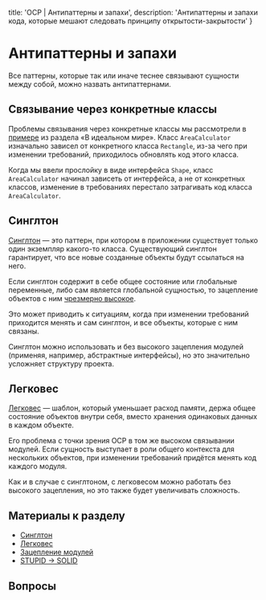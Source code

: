 
  title: 'OCP | Антипаттерны и запахи',
  description: 'Антипаттерны и запахи кода, которые мешают следовать принципу открытости-закрытости'
}


# Антипаттерны и запахи

Все паттерны, которые так или иначе теснее связывают сущности между собой, можно назвать антипаттернами.

## Связывание через конкретные классы

Проблемы связывания через конкретные классы мы рассмотрели в [примере](/ocp/in-ideal-world) из раздела «В идеальном мире». Класс `AreaCalculator` изначально зависел от конкретного класса `Rectangle`, из-за чего при изменении требований, приходилось обновлять код этого класса.

Когда мы ввели прослойку в виде интерфейса `Shape`, класс `AreaCalculator` начинал зависеть от интерфейса, а не от конкретных классов, изменение в требованиях перестало затрагивать код класса `AreaCalculator`.

## Синглтон

[Синглтон](https://ru.wikipedia.org/wiki/Одиночка_(шаблон_проектирования)) — это паттерн, при котором в приложении существует только один экземпляр какого-то класса. Существующий синглтон гарантирует, что все новые созданные объекты будут ссылаться на него.

Если синглтон содержит в себе общее состояние или глобальные переменные, либо сам является глобальной сущностью, то зацепление объектов с ним [чрезмерно высокое](https://ru.wikipedia.org/wiki/Зацепление_(программирование)).

Это может приводить к ситуациям, когда при изменении требований приходится менять и сам синглтон, и все объекты, которые с ним связаны.

Синглтон можно использовать и без высокого зацепления модулей (применяя, например, абстрактные интерфейсы), но это значительно усложняет структуру проекта.

## Легковес

[Легковес](https://refactoring.guru/ru/design-patterns/flyweight) — шаблон, который уменьшает расход памяти, держа общее состояние объектов внутри себя, вместо хранения одинаковых данных в каждом объекте.

Его проблема с точки зрения OCP в том же высоком связывании модулей. Если сущность выступает в роли общего контекста для нескольких объектов, при изменении требований придётся менять код каждого модуля.

Как и в случае с синглтоном, с легковесом можно работать без высокого зацепления, но это также будет увеличивать сложность.

## Материалы к разделу

- [Синглтон](https://ru.wikipedia.org/wiki/Одиночка_(шаблон_проектирования))
- [Легковес](https://refactoring.guru/ru/design-patterns/flyweight)
- [Зацепление модулей](https://en.wikipedia.org/wiki/Coupling_(computer_programming))
- [STUPID &rarr; SOLID](https://williamdurand.fr/2013/07/30/from-stupid-to-solid-code/)

## Вопросы
<Quiz name='ocp-anti-1' />
<Quiz name='ocp-anti-2' />
<Quiz name='ocp-anti-3' />
